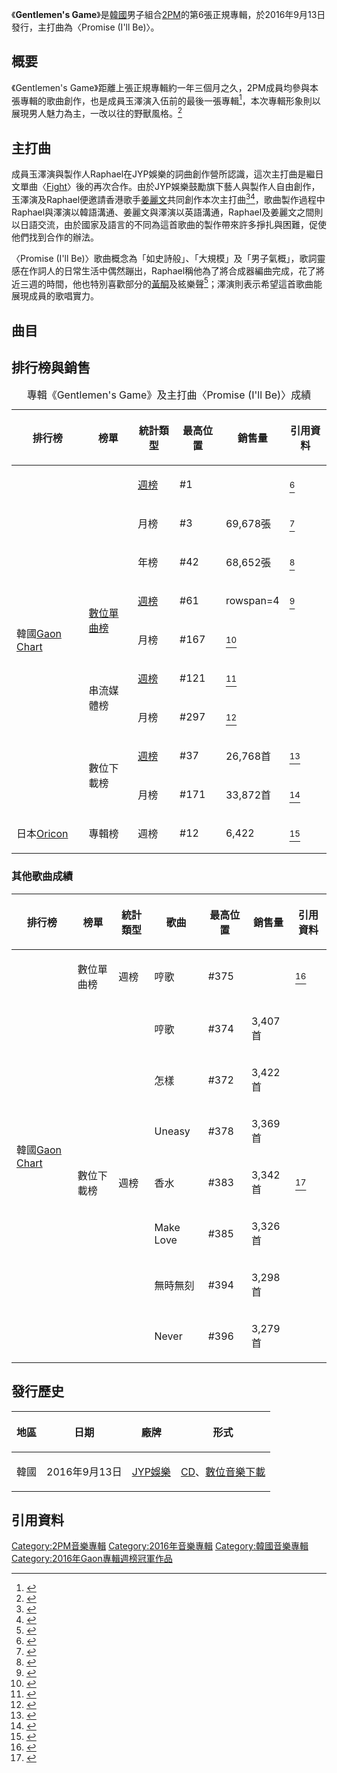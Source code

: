 {{Infobox album
| Name       = Gentlemen's Game
| Type        = 專輯
| Artist      = [[2PM|2PM]]
| Cover       = 2PM - Gentlemen's Game.JPG
| Alt         = 
| Released    = 2016年9月13日
| Format = [[CD|CD]]、[[數位音樂下載|數位音樂下載]]
| Recorded = 2016年
| Length = 34:45
| Genre = [[韓國流行音樂|韓國流行音樂]]、[[R&B|R&B]]、[[靈魂樂|靈魂樂]]、[[電子音樂|電子音樂]]、[[饒舌|饒舌]]、[[嘻哈|嘻哈]]、[[搖滾|搖滾]]{{r|MelOn}}
| Label    = [[JYP娛樂|JYP娛樂]]企劃，[[KT_Music|KT Music]]發行
| Director = Naive<ref>{{cite web|title=Naive官網上的資訊|url=http://studio-naive.tumblr.com/post/150345363912/2pm-promise-ill-be-mv|website=Naive|accessdate=2017-01-05|date=2016-09-13|archive-date=2018-09-12|archive-url=https://web.archive.org/web/20180912235603/http://studio-naive.tumblr.com/post/150345363912/2pm-promise-ill-be-mv|dead-url=no}}</ref>
| Producer    = 
| Chart position = *{{small|週榜最高排名1位（9月11日，[[Gaon_Chart|Gaon]]）}}
| Last album  = {{tsl|en|Galaxy of 2PM}}<br>（2016年）
| This album  = '''Gentlemen's Game'''<br/>（2016年）
| Next album  =
{{External music video|Type=album|{{YouTube|dfEyn_LikFU|Promise (I'll Be)}}}}
}}

《'''Gentlemen's Game'''》是[[韓國|韓國]]男子組合[[2PM|2PM]]的第6張正規專輯，於2016年9月13日發行，主打曲為〈Promise (I'll Be)〉。

==概要==
《Gentlemen's Game》距離上張正規專輯約一年三個月之久，2PM成員均參與本張專輯的歌曲創作，也是成員玉澤演入伍前的最後一張專輯<ref name=160913news>{{cite news|title=2PM澤演：入伍前最後一次活動，盡情享受吧！|url=http://www.koreastardaily.com/tc/news/84173|accessdate=2016-09-16|agency=韓星網|date=2016-09-13|language=zh|archive-date=2016-10-17|archive-url=https://web.archive.org/web/20161017073820/http://www.koreastardaily.com/tc/news/84173|dead-url=no}}</ref>，本次專輯形象則以展現男人魅力為主，一改以往的野獸風格。<ref>{{cite news|title=野獸變男友　2PM下月中旬回歸|url=http://hk.on.cc/hk/bkn/cnt/entertainment/20160830/bkn-20160830085643299-0830_00862_001.html|accessdate=2016-09-16|agency=東網|date=2016-08-30|language=zh|archive-date=2016-11-04|archive-url=https://web.archive.org/web/20161104155306/http://hk.on.cc/hk/bkn/cnt/entertainment/20160830/bkn-20160830085643299-0830_00862_001.html|dead-url=no}}</ref>

==主打曲==
成員玉澤演與製作人Raphael在JYP娛樂的詞曲創作營所認識，這次主打曲是繼日文單曲〈[[2PM_OF_2PM|Fight]]〉後的再次合作。由於JYP娛樂鼓勵旗下藝人與製作人自由創作，玉澤演及Raphael便邀請香港歌手[[姜麗文|姜麗文]]共同創作本次主打曲<ref>{{cite news|title=姜麗文助陣2PM新歌|url=http://news.qoos.com/%E5%A7%9C%E9%BA%97%E6%96%87%E5%8A%A9%E9%99%A32PM%E6%96%B0%E6%AD%8C-2104218.html|accessdate=2016-09-16|agency=香港日報|date=2016-09-14|language=zh|archive-date=2016-12-06|archive-url=https://web.archive.org/web/20161206150816/http://news.qoos.com/%E5%A7%9C%E9%BA%97%E6%96%87%E5%8A%A9%E9%99%A32PM%E6%96%B0%E6%AD%8C-2104218.html|dead-url=no}}</ref><ref>{{cite news|title=姜麗文參與好友2PM新碟創作 成首位寫K-pop主打的港人|url=http://news.now.com/home/entertainment/player?newsId=193261|accessdate=2016-09-16|agency=now新聞|date=2016-09-13|language=zh|archive-date=2016-10-11|archive-url=https://web.archive.org/web/20161011133526/http://news.now.com/home/entertainment/player?newsId=193261|dead-url=no}}</ref>，歌曲製作過程中Raphael與澤演以韓語溝通、姜麗文與澤演以英語溝通，Raphael及姜麗文之間則以日語交流，由於國家及語言的不同為這首歌曲的製作帶來許多掙扎與困難，促使他們找到合作的辦法。

〈Promise (I'll Be)〉歌曲概念為「如史詩般」、「大規模」及「男子氣概」，歌詞靈感在作詞人的日常生活中偶然蹦出，Raphael稱他為了將合成器編曲完成，花了將近三週的時間，他也特別喜歡{{tsl|en|Hook}}部分的[[黃酮|黃酮]]及絃樂聲<ref>{{cite web|title=BEHIND THE SONG: How 'Promise' Became 2PM's Lead Single|url=https://themusicmind.com/blog/2016/behind-the-song-how-promise-became-2pm-s-lead-single?lng=kor|publisher=Music Mind|accessdate=2016-10-08|language=ko|archive-url=https://web.archive.org/web/20161009184721/https://themusicmind.com/blog/2016/behind-the-song-how-promise-became-2pm-s-lead-single?lng=kor|archive-date=2016-10-09|dead-url=yes}}</ref>；澤演則表示希望這首歌曲能展現成員的歌唱實力。{{r|160913news}}

==曲目==
{{tracklist
| collapsed       = no
| headline        = 全部版本{{R|MelOn}}
| total_length    = 34:45

| title1          = '''Promise (I'll Be)'''
| lyrics1         = [[玉澤演|Taecyeon a.k.a TY]]<br>[[姜麗文|姜麗文]]<br>Raphael
| music1          = Taecyeon a.k.a TY<br>姜麗文<br>Raphael
| arranger1       = Raphael
| length1         = 3:28

| title2          = Uneasy
| lyrics2         = [[黃燦盛|燦盛]]
| music2          = Jimmy Burney<br>Jones W<br>Karisson
| arranger2 = Jonas W. Karlsson
| length2         = 3:42

| title3          = Giv u Class
| lyrics3         = [[祐榮|祐榮]]
| music3          = 祐榮<br>superkiro
| arranger3 = superkiro
| length3         = 3:31

| title4          = Make Love
| lyrics4         = 燦盛<br>Taecyeon a.k.a TY
| music4          = 燦盛<br>LEL
| arranger4 = LEL
| length4         = 3:27

| title5          = 無時無刻
| note5           = Without trying / 시도때도없이
| lyrics5         = 金元（김원）
| music5          = 金元
| arranger5 = 金元
| length5         = 3:18

| title6          = Never
| note6           = 
| lyrics6         = Joo Chanyang
| music6          = 220, Andrew Choi, Secret Weapon
| arranger6 = 220<br>Secret Weapon

| length6         = 

| title7          = 哼歌
| note7           = Humming / 콧노래
| lyrics7         = 祐榮<br>LEL<br>Wizil
| music7          = 祐榮<br>LEL
| arranger7 = LEL
| length7         = 3:20

| title8          = 怎樣？
| note8           = How is it? / 어때?
| lyrics8         = Lee Joohyung (MonoTree)<br>BUMZU
| music8          = Lee Joohyung (MonoTree)<br>BUMZU<br>Jonas Mengler
| arranger8 = Jonas Mengler
| length8         = 3:21

| title9          = 香水
| note9           = Perfume / 향수
| lyrics9         = e.one<br>Taecyeon a.k.a TY
| music9          = e.one
| arranger9 = e.one
| length9         = 3:48

| title10         = My Last
| note10          = 
| lyrics10        = Lee Joohyung (MonoTree)<br>NOPARI (MonoTree). GDLO (MonoTree)
| music10         = Lee Joohyung (MonoTree)<br>NOPARI (MonoTree)
| arranger10 = NOPARI(MonoTree)
| length10        = 3:23

| title11         = Can't Stop Feeling
| note11          = 
| lyrics11        = 燦盛<br>Taecyeon a.k.a TY
| music11         = 燦盛<br>LEL
| arranger11 = NOPARI(MonoTree)
| length11        = 3:17
}}

==排行榜與銷售==
{| class="wikitable" style="text-align:center;"
|+專輯《Gentlemen's Game》及主打曲〈Promise (I'll Be)〉成績
|-
!排行榜||榜單||統計類型||最高位置||銷售量||引用資料
|-
|rowspan=9|韓國[[Gaon_Chart|Gaon Chart]]||rowspan=3|{{le|專輯榜|Gaon Album Chart}}||[[2016年Gaon專輯冠軍作品列表|週榜]]||#1||{{n/a|無資料}}
|<ref>{{cite web |title=2016년 38주차 Album Chart |url=http://gaonchart.co.kr/main/section/chart/album.gaon?nationGbn=T |accessdate=2016-09-23 |language=KO |deadurl=yes |archiveurl=https://web.archive.org/web/20150827134421/http://gaonchart.co.kr/main/section/chart/album.gaon?nationGbn=T |archivedate=2015-08-27 }}</ref>
|-
|月榜||#3||69,678張
|<ref>{{cite web|title=2016년 10월 Album Chart|url=http://gaonchart.co.kr/main/section/chart/album.gaon?nationGbn=T&serviceGbn=&termGbn=month|website=gaon|accessdate=2016-10-07|language=ko|archive-date=2016-03-20|archive-url=https://web.archive.org/web/20160320024001/http://gaonchart.co.kr/main/section/chart/album.gaon?nationGbn=T&serviceGbn=&termGbn=month|dead-url=no}}</ref>
|-
|年榜||#42||68,652張
|<ref>{{cite web|title=2016년 Album Chart|url=http://gaonchart.co.kr/main/section/chart/album.gaon?nationGbn=T&serviceGbn=&targetTime=2016&hitYear=2016&termGbn=year|website=gaon|accessdate=2017-01-14|language=ko|archive-date=2017-08-01|archive-url=https://web.archive.org/web/20170801083330/http://gaonchart.co.kr/main/section/chart/album.gaon?nationGbn=T&serviceGbn=&targetTime=2016&hitYear=2016&termGbn=year|dead-url=no}}</ref>
|-
|rowspan=2|[[數位單曲榜|數位單曲榜]]||[[2016年Gaon單曲冠軍作品列表|週榜]]||#61||rowspan=4 {{n/a}}
|<ref>{{cite web |title=2016년 38주차 Digital Chart |url=http://gaonchart.co.kr/main/section/chart/online.gaon?nationGbn=T&serviceGbn=ALL |website=gaon |accessdate=2016-09-23 |language=ko |deadurl=yes |archiveurl=https://web.archive.org/web/20170309051712/http://gaonchart.co.kr/main/section/chart/online.gaon?nationGbn=T&serviceGbn=ALL |archivedate=2017-03-09 }}</ref>
|-
|月榜||#167
|<ref>{{cite web|title=2016년 09월 Digital Chart|url=http://gaonchart.co.kr/main/section/chart/online.gaon?pageno=2&nationGbn=T&serviceGbn=ALL&termGbn=month|website=gaon|accessdate=2016-10-07|language=ko|archive-date=2016-10-09|archive-url=https://web.archive.org/web/20161009160815/http://gaonchart.co.kr/main/section/chart/online.gaon?pageno=2&nationGbn=T&serviceGbn=ALL&termGbn=month|dead-url=no}}</ref>
|-
|rowspan=2|串流媒體榜||[[2016年Gaon流媒體冠軍作品列表|週榜]]||#121
|<ref>{{cite web|title=2016년 38주차 Streaming Chart|url=http://gaonchart.co.kr/main/section/chart/online.gaon?pageno=2&nationGbn=T&serviceGbn=S1040&targetTime=38&hitYear=2016&termGbn=week|website=gaon|accessdate=2016-10-07|language=ko|archive-date=2016-10-09|archive-url=https://web.archive.org/web/20161009154335/http://gaonchart.co.kr/main/section/chart/online.gaon?pageno=2&nationGbn=T&serviceGbn=S1040&targetTime=38&hitYear=2016&termGbn=week|dead-url=no}}</ref>
|-
|月榜||#297
|<ref>{{cite web|title=2016년 10월 Streaming Chart|url=http://gaonchart.co.kr/main/section/chart/online.gaon?nationGbn=T&serviceGbn=S1040&termGbn=month|website=gaon chart|accessdate=2016-12-03|language=ko|archive-url=https://web.archive.org/web/20160913020557/http://gaonchart.co.kr/main/section/chart/online.gaon?nationGbn=T&serviceGbn=S1040&termGbn=month|archive-date=2016-09-13|dead-url=yes}}</ref>
|-
|rowspan=2|數位下載榜||[[2016年Gaon數位下載冠軍作品列表|週榜]]||#37||26,768首
|<ref>{{cite web|title=2016년 38주차 Download Chart|url=http://gaonchart.co.kr/main/section/chart/online.gaon?nationGbn=T&serviceGbn=S1020&targetTime=38&hitYear=2016&termGbn=week|website=gaon|accessdate=2016-09-23|language=ko|archive-date=2016-10-10|archive-url=https://web.archive.org/web/20161010183958/http://gaonchart.co.kr/main/section/chart/online.gaon?nationGbn=T&serviceGbn=S1020&targetTime=38&hitYear=2016&termGbn=week|dead-url=no}}</ref>
|-
|月榜||#171||33,872首
|<ref>{{cite web|title=2016년 09월 Download Chart|url=http://gaonchart.co.kr/main/section/chart/online.gaon?pageno=2&nationGbn=T&serviceGbn=S1020&targetTime=09&hitYear=2016&termGbn=month|website=gaon|accessdate=2016-10-07|language=ko|archive-date=2016-10-09|archive-url=https://web.archive.org/web/20161009173759/http://gaonchart.co.kr/main/section/chart/online.gaon?pageno=2&nationGbn=T&serviceGbn=S1020&targetTime=09&hitYear=2016&termGbn=month|dead-url=no}}</ref>
|-
|日本[[Oricon|Oricon]]||專輯榜||週榜||#12|| 6,422 || <ref>{{cite web |title=日本Oricon專輯榜2017年2月第二週銷售（#296） |url=http://www.oricon.co.jp/rank/ja/w/2016-09-26/p/2/ |accessdate=2017-05-24 |archiveurl=https://web.archive.org/web/20160921132837/http://www.oricon.co.jp/rank/ja/w/2016-09-26/p/2/ |archivedate=2016-09-21 |language=ko |deadurl=yes }}</ref>
|}

===其他歌曲成績===
{| class="wikitable" style="text-align:center;"
|-
!排行榜||榜單||統計類型||歌曲||最高位置||銷售量||引用資料
|-
|rowspan=8|韓國[[Gaon_Chart|Gaon Chart]]||數位單曲榜||週榜||哼歌||#375||{{n/a}}
|<ref>{{cite web|title=2016년 38주차 Digital Chart|url=http://gaonchart.co.kr/main/section/chart/online.gaon?pageno=4&nationGbn=T&serviceGbn=ALL&targetTime=38&hitYear=2016&termGbn=week|website=gaon|accessdate=2016-10-07|language=ko|archive-date=2016-10-09|archive-url=https://web.archive.org/web/20161009161313/http://gaonchart.co.kr/main/section/chart/online.gaon?pageno=4&nationGbn=T&serviceGbn=ALL&targetTime=38&hitYear=2016&termGbn=week|dead-url=no}}</ref>
|-
|rowspan=7|數位下載榜||rowspan=7|週榜||哼歌||#374||3,407首
|rowspan=7|<ref>{{cite web|title=2016년 38주차 Download Chart|url=http://gaonchart.co.kr/main/section/chart/online.gaon?pageno=4&nationGbn=T&serviceGbn=S1020&targetTime=38&hitYear=2016&termGbn=week|website=gaon|accessdate=2016-10-07|language=ko|archive-date=2019-01-19|archive-url=https://web.archive.org/web/20190119121149/http://gaonchart.co.kr/main/section/chart/online.gaon?PageNo=4&serviceGbn=S1020&termGbn=week&hitYear=2016&targetTime=38&nationGbn=T|dead-url=no}}</ref>
|-
|怎樣||#372||3,422首
|-
|Uneasy||#378||3,369首
|-
|香水||#383||3,342首
|-
|Make Love||#385||3,326首
|-
|無時無刻||#394||3,298首
|-
|Never||#396||3,279首
|}

==發行歷史==
{| class="wikitable"
! 地區 !!日期 !!廠牌!!形式 
|-
|韓國||2016年9月13日||[[JYP娛樂|JYP娛樂]]||[[CD|CD]]、[[數位音樂下載|數位音樂下載]]
|}

==引用資料==
{{portal box|音樂|大韓民國|韓國流行音樂}}
{{reflist|2|refs=
<ref name=MelOn>{{cite web|url=http://www.melon.com/album/detail.htm?albumId=2710999|title=MelOn上的《Gentlemen's Game》介紹|language=ko|publisher=MelOn|accessdate=2016-09-12|archive-date=2016-10-24|archive-url=https://web.archive.org/web/20161024201803/http://www.melon.com/album/detail.htm?albumId=2710999|dead-url=no}}</ref>
}}
{{2PM}}
{{Gaon專輯週榜冠軍 (2016年)|2016年9月17日}}
[[Category:2PM音樂專輯|Category:2PM音樂專輯]]
[[Category:2016年音樂專輯|Category:2016年音樂專輯]]
[[Category:韓國音樂專輯|Category:韓國音樂專輯]]
[[Category:2016年Gaon專輯週榜冠軍作品|Category:2016年Gaon專輯週榜冠軍作品]]